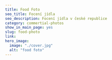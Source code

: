 ---
title: Food Foto 
seo_title: Focení jídla
seo_description: Focení jídla v české republice  
category: commertial-photos
show_in_main_page: yes
slug: food-photo
link:
hero_image:
  image: "./cover.jpg"
  alt: "food foto"
---
